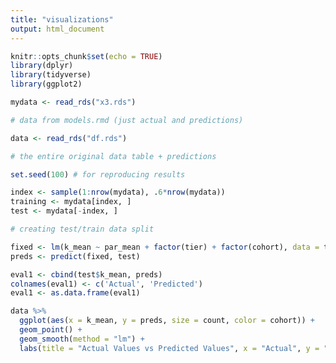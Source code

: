 ```yaml
---
title: "visualizations"
output: html_document
---
```


```r
knitr::opts_chunk$set(echo = TRUE)
library(dplyr)
library(tidyverse)
library(ggplot2)
```
```r
mydata <- read_rds("x3.rds")

# data from models.rmd (just actual and predictions)

data <- read_rds("df.rds")

# the entire original data table + predictions
```
```r
set.seed(100) # for reproducing results

index <- sample(1:nrow(mydata), .6*nrow(mydata)) 
training <- mydata[index, ]
test <- mydata[-index, ]

# creating test/train data split

fixed <- lm(k_mean ~ par_mean + factor(tier) + factor(cohort), data = training, weights = count)
preds <- predict(fixed, test)

eval1 <- cbind(test$k_mean, preds)
colnames(eval1) <- c('Actual', 'Predicted')
eval1 <- as.data.frame(eval1)
```
```r
data %>%
  ggplot(aes(x = k_mean, y = preds, size = count, color = cohort)) +
  geom_point() +
  geom_smooth(method = "lm") +
  labs(title = "Actual Values vs Predicted Values", x = "Actual", y = "Predicted", subtitle = "Weighted values based on cohort size")
```



